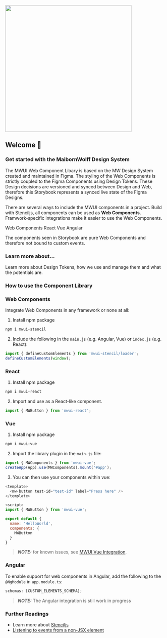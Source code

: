 
<Meta title="🚧 Welcome" />

<section style={{ minHeight: '100vh'}}>
<div id="mwui-logo" >
  <img src={logo} width="400" style={{ position: 'absolute', right: 'calc(50% - 200px)', top: '10vh' }} />
</div>

<h1 style={{ fontSize: '3em', marginTop: '25vh', marginBottom: '20px' }}>Welcome 👋</h1>

### Get started with the MaibornWolff Design System

The MWUI Web Component Libary is based on the MW Design System created and maintained in Figma. The styling of the Web Components is strictly coupled to the Figma Components
using Design Tokens. These Design decisions are versioned and synced between Design and Web, therefore this Storybook represents a synced live state of the
Figma Designs.

There are several ways to include the MWUI components in a project. Build with Stenciljs, all components can be used as **Web Components**. Framwork-specific integrations make it easier to use the Web Components.

<div style={{ display: 'flex', flexWrap: 'wrap', gap: 'var(--mw-component-chips-gap-between)' }}>
  <mw-chip selected="true" icon="check">
    Web Components
  </mw-chip>
  <mw-chip selected="true" icon="check">
    React
  </mw-chip>
  <mw-chip selected="true" icon="check">
    Vue
  </mw-chip>
  <mw-chip icon="check">Angular</mw-chip>
</div>

The components seen in Storybook are pure Web Components and therefore not bound to custom events.

<h3 style={{ fontSize: '2em', textAlign: 'center', marginTop: '100px', marginBottom: '50px' }}>Learn more about...</h3>
<div style={{ marginBottom: '50px', display: 'grid', gridAutoColumns: 'minmax(0, 1fr)', gridAutoFlow: 'column', gap: '20px' }}>
  <mw-card style={{ display: 'contents' }} elevated>
    <mw-card-title title="Design Tokens"></mw-card-title>
    <mw-card-body>Learn more about Design Tokens, how we use and manage them and what the potentials are.</mw-card-body>
    <mw-card-footer justify-center>
      <mw-button href="#" variant="outline" label="Coming soon"></mw-button>
    </mw-card-footer>
  </mw-card>
  <mw-card style={{ display: 'contents' }} elevated>
    <mw-card-title title="Figma and Web Components"></mw-card-title>
    <mw-card-footer justify-center>
      <mw-button href="#" variant="outline" label="Coming soon"></mw-button>
    </mw-card-footer>
  </mw-card>
  <mw-card style={{ display: 'contents' }} elevated>
    <mw-card-title title="How to contribute"></mw-card-title>
    <mw-card-footer justify-center>
      <mw-button href="mailto:martin.prinz@maibornwolff.de" label="Get in contact"></mw-button>
    </mw-card-footer>
  </mw-card>
  <mw-card style={{ display: 'contents' }} elevated>
    <mw-card-title title="Blog"></mw-card-title>
    <mw-card-footer justify-center>
      <mw-button href="#" label="Coming soon" variant="outline"></mw-button>
    </mw-card-footer>
  </mw-card>
</div>

</section>

<section>
<h3 style={{ fontSize: '2em', textAlign: 'center', marginBottom: '50px' }}>How to use the Component Library</h3>

### Web Components

Integrate Web Components in any framework or none at all:

1. Install npm package

```bash
npm i mwui-stencil
```

2. Include the following in the `main.js` (e.g. Angular, Vue) or `index.js` (e.g. React):

```javascript
import { defineCustomElements } from 'mwui-stencil/loader';
defineCustomElements(window);
```

### React

1. Install npm package

```bash
npm i mwui-react
```

2. Import and use as a React-like component.

```javascript
import { MWButton } from 'mwui-react';
```

### Vue

1. Install npm package

```bash
npm i mwui-vue
```

2. Import the library plugin in the `main.js` file:

```javascript
import { MWComponents } from 'mwui-vue';
createApp(App).use(MWComponents).mount('#app');
```

3. You can then use your components within vue:

```javascript
<template>
  <mw-button test-id="test-id" label="Press here" />
</template>

<script>
import { MWButton } from 'mwui-vue';

export default {
  name: 'HelloWorld',
  components: {
    MWButton
  }
}
```

> **_NOTE:_** for known issues, see [MWUI Vue Integration](https://github.com/MaibornWolff/mwui-components/tree/main/mwui-vue#known-issues).

### Angular

To enable support for web components in Angular, add the following to the `@NgModule` in `app.module.ts`:

```TypeScript
schemas: [CUSTOM_ELEMENTS_SCHEMA];
```

> **_NOTE:_** The Angular integration is still work in progress

### Further Readings

- Learn more about [Stenciljs](https://stenciljs.com/)
- [Listening to events from a non-JSX element](https://stenciljs.com/docs/events#listening-to-events-from-a-non-jsx-element)

</section>
